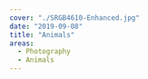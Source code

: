 ---
cover: "./SRGB4610-Enhanced.jpg"
date: "2019-09-08"
title: "Animals"
areas:
  - Photography
  - Animals
---
